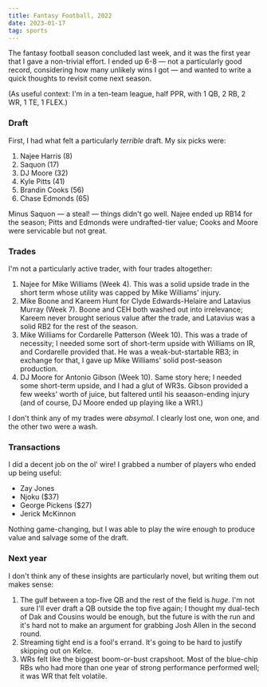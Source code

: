 ```yaml
---
title: Fantasy Football, 2022
date: 2023-01-17
tag: sports
---
```


The fantasy football season concluded last week, and it was the first year that
I gave a non-trivial effort. I ended up 6-8 — not a particularly good record, considering
how many unlikely wins I got — and wanted to write a quick thoughts to revisit come next
season.

(As useful context: I'm in a ten-team league, half PPR, with 1 QB, 2 RB, 2 WR, 1 TE, 1 FLEX.)

### Draft

First, I had what felt a particularly _terrible_ draft. My six picks were:

1. Najee Harris (8)
2. Saquon (17)
3. DJ Moore (32)
4. Kyle Pitts (41)
5. Brandin Cooks (56)
6. Chase Edmonds (65)

Minus Saquon — a steal! — things didn't go well. Najee ended up RB14 for the season; Pitts and Edmonds were undrafted-tier value; Cooks and Moore were servicable but not great.

### Trades

I'm not a particularly active trader, with four trades altogether:

1. Najee for Mike Williams (Week 4). This was a solid upside trade in the short term whose utility
   was capped by Mike Williams' injury.
2. Mike Boone and Kareem Hunt for Clyde Edwards-Helaire and Latavius Murray (Week 7). Boone and CEH
   both washed out into irrelevance; Kareem never brought serious value after the trade, and Latavius
   was a solid RB2 for the rest of the season.
3. Mike Williams for Cordarelle Patterson (Week 10). This was a trade of necessity; I needed some sort
   of short-term upside with Williams on IR, and Cordarelle provided that. He was a weak-but-startable RB3;
   in exchange for that, I gave up Mike Williams' solid post-season production.
4. DJ Moore for Antonio Gibson (Week 10). Same story here; I needed some short-term upside, and I had a glut of WR3s.
   Gibson provided a few weeks' worth of juice, but faltered until his seaason-ending injury (and of course, DJ Moore ended up playing like a WR1.)

I don't think any of my trades were _absymal_. I clearly lost one, won one, and the other two were a wash.

### Transactions

I did a decent job on the ol' wire! I grabbed a number of players who ended up being useful:

- Zay Jones
- Njoku ($37)
- George Pickens ($27)
- Jerick McKinnon

Nothing game-changing, but I was able to play the wire enough to produce value and salvage some of the draft.

### Next year

I don't think any of these insights are particularly novel, but writing them out makes sense:

1. The gulf between a top-five QB and the rest of the field is _huge_. I'm not sure I'll ever draft a QB
   outside the top five again; I thought my dual-tech of Dak and Cousins would be enough, but the future is
   with the run and it's hard not to make an argument for grabbing Josh Allen in the second round.
2. Streaming tight end is a fool's errand. It's going to be hard to justify skipping out on Kelce.
3. WRs felt like the biggest boom-or-bust crapshoot. Most of the blue-chip RBs who had more than one year
   of strong performance performed well; it was WR that felt volatile.
